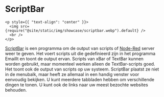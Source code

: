 # ScriptBar

```mdx-code-block
<p style={{ "text-align": "center" }}>
  <img src={require("@site/static/img/showcase/scriptbar.webp").default} />
  <br />
</p>
```

[ScriptBar](https://GitHub.com/raguay/ScriptBarApp) is een programma om de output van scripts of [Node-Red](https://nodered.org) server weer te geven. Het voert scripts uit die gedefinieerd zijn in het programma EmailIt en toont de output ervan. Scripts van xBar of TextBar kunnen worden gebruikt, maar momenteel werken alleen de TextBar-scripts goed. Het toont ook de output van scripts op uw systeem. ScriptBar plaatst ze niet in de menubalk, maar heeft ze allemaal in een handig venster voor eenvoudig bekijken. U kunt meerdere tabbladen hebben om verschillende dingen te tonen. U kunt ook de links naar uw meest bezochte websites behouden.